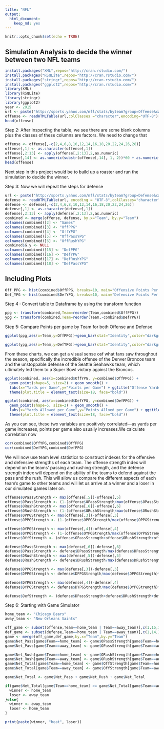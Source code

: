 ```yaml
---
title: "NFL"
output: 
  html_document: 
    keep_md: yes
---
```


```r
knitr::opts_chunk$set(echo = TRUE)
```

## Simulation Analysis to decide the winner between two NFL teams


```r
install.packages("XML",repos="http://cran.rstudio.com/")
install.packages("RSQLite",repos="http://cran.rstudio.com/")
install.packages("stringr",repos="http://cran.rstudio.com/")
install.packages("ggplot2",repos="http://cran.rstudio.com/")
library(XML)
library(RSQLite)
library(stringr)
library(ggplot2)
year <- 2015
url <- paste("http://sports.yahoo.com/nfl/stats/byteam?group=Offense&cat=Total&conference=NFL&year=season_",year,"&sort=530&old_category=Total&old_group=Offense")
offense <- readHTMLTable(url,colClasses ="character",encoding="UTF-8")[[7]]
head(offense)
```

Step 2: After inspecting the table, we see there are some blank columns plus the classes of these columns are factors. We need to change that
```r
offense <- offense[,-c(2,4,6,8,10,12,14,16,18,20,22,24,26,28)]
offense[,1] <- as.character(offense[,1])
offense[,2:13] <- apply(offense[,2:13],2,as.numeric)
offense[,14] <- as.numeric(substr(offense[,14], 1, 2))*60 + as.numeric(substr(offense[,14], 4, 6))
head(offense)
```

Next step in this project would be to build up a roaster and run the simulation to decide the winner.

Step 3: Now we will repeat the steps for defense
```r
url <- paste("http://sports.yahoo.com/nfl/stats/byteam?group=Defense&cat=Total&conference=NFL&year=season_",year,"&sort=530&old_category=Total&old_group=Defense")
defense <- readHTMLTable(url, encoding = "UTF-8",colClasses="character")[[7]]
defense <- defense[,-c(2,4,6,8,10,12,14,16,18,20,22,24,26)]
defense[,1] <- as.character(defense[,1])
defense[,2:13] <- apply(defense[,2:13],2,as.numeric)
combined <- merge(offense, defense, by.x="Team", by.y="Team")
colnames(combined)[2] <- "Games"
colnames(combined)[3] <- "OffPPG"
colnames(combined)[4] <- "OffYPG"
colnames(combined)[5] <- "OffPassYPG"
colnames(combined)[6] <- "OffRushYPG"
combined$G.y <- NULL
colnames(combined)[15] <- "DefPPG"
colnames(combined)[16] <- "DefYPG"
colnames(combined)[17] <- "DefRushYPG"
colnames(combined)[18] <- "DefPassYPG"
```
## Including Plots



```r
Off_PPG <- hist(combined$OffPPG, breaks=10, main="Offensive Points Per Game", xlab="Offensive PPG",ylab="Number of Teams")
Def_YPG <- hist(combined$DefYPG, breaks=10, main="Defensive Points Per Game", xlab="Defense PPG",ylab="Number of Teams")
```

Step 4 : Convert table to Dataframe by using the transform function
```r
ppg <- transform(combined,Team=reorder(Team,combined$OffPPG))
ypg <- transform(combined,Team=reorder(Team,-combined$DefYPG))
```

Step 5: Compare Points per game by Team for both Offense and Defense
```r
ggplot(ppg,aes(x=Team,y=OffPPG))+geom_bar(stat="Identity",color="darkgreen",fill="white")+coord_flip()+labs(x="Team",y="Avg Points per game")+ggtitle("Avg points per game")

ggplot(ypg,aes(x=Team,y=DefYPG))+geom_bar(stat="Identity",color="darkgreen",fill="white")+coord_flip()+labs(x="Team",y="Avg Points per game")+ggtitle("Avg points per game")
```

From these charts, we can get a visual sense osf what fans saw throughout the season, specifically the incredible offense of the Denver Broncos team and the unstoppable defense of the Seattle Seahawks team, which ultimately led them to a Super Bowl victory against the Broncos.

```r
ggplot(combined, aes(x=combined$OffYPG, y=combined$OffPPG)) +
  geom_point(shape=5, size=2) + geom_smooth() + 
  labs(x="Yards per Game",y="Points per Game") + ggtitle("Offense Yards vs. Points per Game") + 
  theme(plot.title = element_text(size=18, face="bold"))

ggplot(combined, aes(x=combined$DefYPG, y=combined$DefPPG)) +
  geom_point(shape=5, size=2) + geom_smooth() + 
  labs(x="Yards Allowed per Game",y="Points Alloed per Game") + ggtitle("Defense Yards vs. Points per Game") + 
  theme(plot.title = element_text(size=18, face="bold"))
```

As you can see, these two variables are positively correlated—as yards per game increases, points per game also usually increases.We calculate correlation now

```r
cor(combined$OffYPG,combined$OffPPG)
cor(combined$DefYPG,combined$DefPPG)
```

We will now use team level statistics to construct indexes for the offensive and defensive strengths of each team. The offense strength index will depend on the teams' passing and rushing strength, and the defense strength index will depend on the ability of the teams to defend against the pass and the rush. This will allow us compare the different aspects of each team's game to other teams and will let us arrive at a winner and a loser in our simulated games later on.

```r
offense$OPassStrength <- max(offense[,5])-offense[,5]
offense$OPassStrength <- (1-(offense$OPassStrength/max(offense$OPassStrength)))*100
offense$ORushStrength <- max(offense[,6])-offense[,6]
offense$ORushStrength <- (1-(offense$ORushStrength/max(offense$ORushStrength)))*100
offense$OPPGStrength <- max(offense[,3])-offense[,3]
offense$OPPGStrength <- (1-(offense$OPPGStrength/max(offense$OPPGStrength)))*100

offense$OYPGStrength <- max(offense[,4])-offense[,4]
offense$OYPGStrength <- (1-(offense$OYPGStrength/max(offense$OYPGStrength)))*100
offense$OffStrength <- (offense$OPassStrength+offense$ORushStrength+offense$OPPGStrength+offense$OYPGStrength)/4

defense$DPassStrength <- max(defense[,6])-defense[,6]
defense$DPassStrength <- defense$DPassStrength/max(defense$DPassStrength)*100
defense$DRushStrength <- max(defense[,5])-defense[,5]
defense$DRushStrength <- defense$DRushStrength/max(defense$DRushStrength)*100

defense$DPPGStrength <- max(defense[,3])-defense[,3]
defense$DPPGStrength <- defense$DPPGStrength/max(defense$DPPGStrength)*100

defense$DYPGStrength <- max(defense[,4])-defense[,4]
defense$DYPGStrength <- defense$DYPGStrength/max(defense$DYPGStrength)*100

defense$DefStrength <- (defense$DPassStrength+defense$DRushStrength+defense$DPPGStrength+defense$DYPGStrength)/4
```

Step 6: Starting with Game Simulator
```r
home_team <- "Chicago Bears"
away_team <- "New Orleans Saints"

off_game <- subset(offense,Team==home_team | Team==away_team)[,c(1,15,16,19)]
def_game <- subset(defense,Team==home_team | Team==away_team)[,c(1,14,15,18)]
game <- merge(off_game,def_game,by.x="Team",by.y="Team")
game$Net_Pass[game$Team==home_team] <- game$OPassStrength[game$Team==home_team] - game$DPassStrength[game$Team==away_team]
game$Net_Pass[game$Team==away_team] <- game$OPassStrength[game$Team==away_team] - game$DPassStrength[game$Team==home_team]

game$Net_Rush[game$Team==home_team] <- game$ORushStrength[game$Team==home_team] - game$DRushStrength[game$Team==away_team]
game$Net_Rush[game$Team==away_team] <- game$ORushStrength[game$Team==away_team] - game$DRushStrength[game$Team==home_team]
game$Net_Total[game$Team==home_team] <- game$OffStrength[game$Team==home_team] - game$DefStrength[game$Team==away_team]
game$Net_Total[game$Team==away_team] <- game$OffStrength[game$Team==away_team] - game$DefStrength[game$Team==home_team]

game$Net_Total <- game$Net_Pass + game$Net_Rush + game$Net_Total

if(game$Net_Total[game$Team==home_team] >= game$Net_Total[game$Team==away_team]){
  winner <- home_team
  loser <- away_team
}else{
  winner <- away_team
  loser <- home_team
}

print(paste(winner, "beat", loser)) 
```